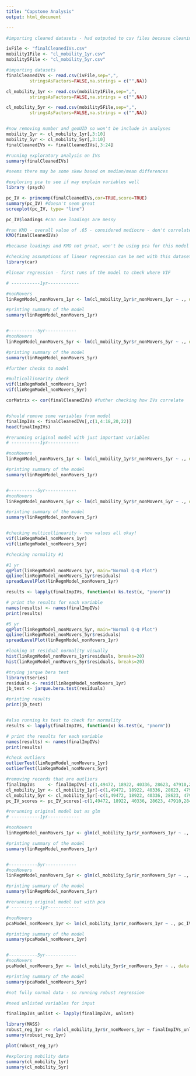```yaml
---
title: "Capstone Analysis"
output: html_document

---
```




```r

#importing cleaned datasets - had outputed to csv files because cleaning stage is slow with imputation

ivFile <- "finalCleanedIVs.csv"
mobility1File <- "cl_mobility_1yr.csv"
mobility5File <- "cl_mobility_5yr.csv"

#importing datasets
finalCleanedIVs <- read.csv(ivFile,sep=",",
         stringsAsFactors=FALSE,na.strings = c("",NA))

cl_mobility_1yr <- read.csv(mobility1File,sep=",",
         stringsAsFactors=FALSE,na.strings = c("",NA))

cl_mobility_5yr <- read.csv(mobility5File,sep=",",
         stringsAsFactors=FALSE,na.strings = c("",NA))


#now removing number and geoUID so won't be include in analyses
mobility_1yr <- cl_mobility_1yr[,3:10]
mobility_5yr <- cl_mobility_5yr[,3:10]
finalCleanedIVs <- finalCleanedIVs[,3:24]

```


```r
#running exploratory analysis on IVs
summary(finalCleanedIVs)

#seems there may be some skew based on median/mean differences
```


```r
#exploring pca to see if may explain variables well
library (psych)

pc_IV <- princomp(finalCleanedIVs,cor=TRUE,score=TRUE)
summary(pc_IV) #doesn't seem great
screeplot(pc_IV, type= "line")

pc_IV$loadings #can see loadings are messy

#ran KMO - overall value of .65 - considered mediocre - don't correlate well
KMO(finalCleanedIVs) 

#because loadings and KMO not great, won't be using pca for this model

```



```r
#checking assumptions of linear regression can be met with this dataset in below sections
library(car)
```



```r
#linear regression - first runs of the model to check where VIF

# -----------1yr------------

#nonMovers
linRegmModel_nonMovers_1yr <- lm(cl_mobility_1yr$r_nonMovers_1yr ~ ., data = finalCleanedIVs)

#printing summary of the model
summary(linRegmModel_nonMovers_1yr)


#-----------5yr------------
#nonMovers
linRegmModel_nonMovers_5yr <- lm(cl_mobility_5yr$r_nonMovers_5yr ~ ., data = finalCleanedIVs)

#printing summary of the model
summary(linRegmModel_nonMovers_5yr)
```


```r
#further checks to model

#multicollinearity check
vif(linRegmModel_nonMovers_1yr)
vif(linRegmModel_nonMovers_5yr)

corMatrix <- cor(finalCleanedIVs) #futher checking how IVs correlate 


#should remove some variables from model 
finalImpIVs <- finalCleanedIVs[,c(1,4:18,20,22)]
head(finalImpIVs)
```


```r
#rerunning original model with just important variables
# -----------1yr------------

#nonMovers
linRegmModel_nonMovers_1yr <- lm(cl_mobility_1yr$r_nonMovers_1yr ~ ., data = finalImpIVs)

#printing summary of the model
summary(linRegmModel_nonMovers_1yr)


#-----------5yr------------
#nonMovers
linRegmModel_nonMovers_5yr <- lm(cl_mobility_5yr$r_nonMovers_5yr ~ ., data = finalImpIVs)

#printing summary of the model
summary(linRegmModel_nonMovers_5yr)


#checking multicollinearity - now values all okay!
vif(linRegmModel_nonMovers_1yr) 
vif(linRegmModel_nonMovers_5yr)


```



```r

#checking normality #1

#1 yr
qqPlot(linRegmModel_nonMovers_1yr, main="Normal Q-Q Plot")
qqline(linRegmModel_nonMovers_1yr$residuals)
spreadLevelPlot(linRegmModel_nonMovers_1yr)

results <- lapply(finalImpIVs, function(x) ks.test(x, "pnorm"))

# print the results for each variable
names(results) <- names(finalImpIVs)
print(results)

#5 yr
qqPlot(linRegmModel_nonMovers_5yr, main="Normal Q-Q Plot")
qqline(linRegmModel_nonMovers_5yr$residuals)
spreadLevelPlot(linRegmModel_nonMovers_1yr)


```




```r

#looking at residual normality visually
hist(linRegmModel_nonMovers_1yr$residuals, breaks=20)
hist(linRegmModel_nonMovers_5yr$residuals, breaks=20)

#trying jarque bera test
library(tseries)
residuals <- resid(linRegmModel_nonMovers_1yr)
jb_test <- jarque.bera.test(residuals)

#printing results
print(jb_test)


#also running ks test to check for normality
results <- lapply(finalImpIVs, function(x) ks.test(x, "pnorm"))

# print the results for each variable
names(results) <- names(finalImpIVs)
print(results)


```


```r
#check outliers
outlierTest(linRegmModel_nonMovers_1yr)
outlierTest(linRegmModel_nonMovers_5yr)

#removing records that are outliers
finalImpIVs     <- finalImpIVs[-c(1,49472, 18922, 40336, 28623, 47910,28492, 28492, 32484, 32780, 28411, 22217), ]
cl_mobility_1yr <- cl_mobility_1yr[-c(1,49472, 18922, 40336, 28623, 47910,28492, 28492, 32484, 32780, 28411, 22217), ]
cl_mobility_5yr <- cl_mobility_5yr[-c(1,49472, 18922, 40336, 28623, 47910,28492, 28492, 32484, 32780, 28411, 22217), ]
pc_IV_scores <- pc_IV_scores[-c(1,49472, 18922, 40336, 28623, 47910,28492, 28492, 32484, 32780, 28411, 22217), ]
```


```r
#rerunning original model but as glm
# -----------1yr------------

#nonMovers
linRegmModel_nonMovers_1yr <- glm(cl_mobility_1yr$r_nonMovers_1yr ~ ., data = finalImpIVs)

#printing summary of the model
summary(linRegmModel_nonMovers_1yr)


#-----------5yr------------
#nonMovers
linRegmModel_nonMovers_5yr <- glm(cl_mobility_5yr$r_nonMovers_5yr ~ ., data = finalImpIVs)

#printing summary of the model
summary(linRegmModel_nonMovers_5yr)

```


```r
#rerunning original model but with pca
# -----------1yr------------

#nonMovers
pcaModel_nonMovers_1yr <- lm(cl_mobility_1yr$r_nonMovers_1yr ~ ., pc_IV_scores)

#printing summary of the model
summary(pcaModel_nonMovers_1yr)


#-----------5yr------------
#nonMovers
pcaModel_nonMovers_5yr <- lm(cl_mobility_5yr$r_nonMovers_5yr ~ ., data = pc_IV_scores)

#printing summary of the model
summary(pcaModel_nonMovers_5yr)
```




```r
#not fully normal data - so running robust regression

#need unlisted variables for input

finalImpIVs_unlist <- lapply(finalImpIVs, unlist)

library(MASS)
robust_reg_1yr <- rlm(cl_mobility_1yr$r_nonMovers_1yr ~ finalImpIVs_unlist$owner + finalImpIVs_unlist$notCond + finalImpIVs_unlist$less1PerRoom + finalImpIVs_unlist$suitable+finalImpIVs_unlist$onlyRegMaint+finalImpIVs_unlist$ownTenLess30Inc+finalImpIVs_unlist$own_perMortg+ finalImpIVs_unlist$own_per30PlusInc+finalImpIVs_unlist$own_medSheltCost+finalImpIVs_unlist$own_medValDwelling+finalImpIVs_unlist$ten_perSubHous+finalImpIVs_unlist$ten_per30PlusInc+finalImpIVs_unlist$ten_medMonthSheltCost+finalImpIVs_unlist$avgRoomPerDwell+finalImpIVs_unlist$typ_singleDetach+finalImpIVs_unlist$typ_apart5MoreStor+finalImpIVs_unlist$typ_movableDwell+finalImpIVs_unlist$popPerSqKm)
summary(robust_reg_1yr)

plot(robust_reg_1yr)
```


```r
#exploring mobility data
summary(cl_mobility_1yr)
summary(cl_mobility_5yr)

```

